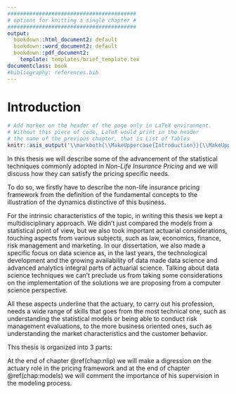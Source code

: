 ```yaml
---
#########################################
# options for knitting a single chapter #
#########################################
output:
  bookdown::html_document2: default
  bookdown::word_document2: default
  bookdown::pdf_document2:
    template: templates/brief_template.tex
documentclass: book
#bibliography: references.bib
---
```


# Introduction {-}


```r
# Add marker on the header of the page only in LaTeX environment.
# Without this piece of code, LaTeX would print in the header
# the name of the previous chapter, that is List of Tables
knitr::asis_output('\\markboth{\\MakeUppercase{Introduction}}{\\MakeUppercase{Introduction}}')
```


<!-- # Introduction -->

<!-- \adjustmtc  -->
<!-- For PDF output, we must include this LaTeX command after unnumbered headings, otherwise the numbers in the mini table of contents will be incorrect -->


In this thesis we will describe some of the advancement of the statistical techniques commonly adopted in _Non-Life Insurance Pricing_ and we will discuss how they can satisfy the pricing specific needs.

To do so, we firstly have to describe the non-life insurance pricing framework from the definition of the fundamental concepts <!--, such as how insurance contracts work and what risk modeling means, --> to the illustration of the dynamics distinctive of this business.

For the intrinsic characteristics of the topic, in writing this thesis we kept a multidisciplinary approach. We didn't just compared the models from a statistical point of view, but we also took important actuarial considerations, touching aspects from various subjects, such as law, economics, finance, risk management and marketing.
In our dissertation, we also made a specific focus on data science as, in the last years, the technological development and the growing availability of data made data science and advanced analytics integral parts of actuarial science. Talking about data science techniques we can't preclude us from taking some considerations on the implementation of the solutions we are proposing from a computer science perspective.

All these aspects underline that the actuary, to carry out his profession, needs a wide range of skills that goes from the most technical one, such as understanding the statistical models or being able to conduct risk management evaluations, to the more business oriented ones, such as understanding the market characteristics and the customer behavior.

This thesis is organized into 3 parts:

\begin{itemize}[itemsep=2pt]
\item In chapter \ref{chap:nlip} we will describe in general how the non-life insurance pricing works starting from the definition of insurance contract, developing the discussion around technical pricing and taking some considerations on price optimization;
\item In chapter \ref{chap:models} we will illustrate some statistical techniques suitable for price modeling and we will comment how they fit the pricing needs; we will start from the Generalized Linear Model (GLM), that is the most employed model in technical pricing today, to then present some of its advancements;
\item In chapter \ref{chap:practical-app} we will present a practical application on a real-world actuarial dataset of the models described in section \@ref(chap:models) and we will compare their performances.
\end{itemize}

At the end of chapter \@ref(chap:nlip) we will make a digression on the actuary role in the pricing framework and at the end of chapter \@ref(chap:models) we will comment the importance of his supervision in the modeling process.







